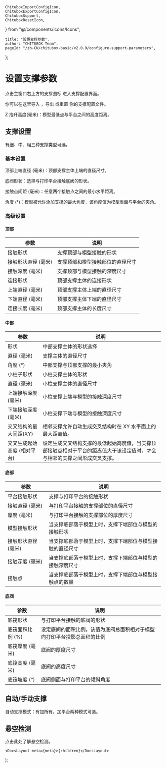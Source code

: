 	ChituboxImportConfigIcon,
	ChituboxExportConfigIcon,
	ChituboxSupport,
	ChituboxResetIcon,
} from "@/components/icons/Icons";

	title: "设置支撑参数",
	author: "CHITUBOX Team",
	pageId: "/zh-CN/chitubox-basic/v2.0.0/configure-support-parameters",
};

# 设置支撑参数

点击主窗口右上方的支撑图标 <ChituboxSupport />进入支撑配置界面。

你可以在这里导入 <ChituboxImportConfigIcon />，导出 <ChituboxExportConfigIcon /> 或重置 <ChituboxResetIcon /> 你的支撑配置文件。

Z 抬升高度(毫米)：模型最低点与平台之间的高度距离。

## 支撑设置

有细、中、粗三种支撑类型可选。

### 基本设置

顶部上端直径 (毫米)：顶部支撑主体上端的直径尺寸。

底阀形状：选择与打印平台接触底阀的形状。

接触点间距 (毫米)：任意两个接触点之间的最小水平距离。

角度 (°)：模型被允许添加支撑的最大角度，该角度值为模型表面与平台的夹角。

### 高级设置

#### 顶部

| 参数                | 说明                             |
| ------------------- | -------------------------------- |
| 接触形状            | 支撑顶部与模型接触的形状         |
| 接触形状直径 (毫米) | 支撑顶部和模型接触部位的直径尺寸 |
| 接触深度 (毫米)     | 支撑顶部与模型接触的深度尺寸     |
| 连接形状            | 顶部支撑主体的连接形状           |
| 上端直径 (毫米)     | 顶部支撑主体上端的直径尺寸       |
| 下端直径 (毫米)     | 顶部支撑主体下端的直径尺寸       |
| 连接长度 (毫米)     | 顶部支撑主体的长度尺寸           |

#### 中部

| 参数                        | 说明                                                                                                                       |
| --------------------------- | -------------------------------------------------------------------------------------------------------------------------- |
| 形状                        | 中部支撑主体的形状选择                                                                                                     |
| 直径 (毫米)                 | 支撑主体的直径尺寸                                                                                                         |
| 角度 (°)                    | 中部支撑与顶部支撑的最小夹角                                                                                               |
| 小柱子形状                  | 小柱支撑主体的形状                                                                                                         |
| 直径 (毫米)                 | 小柱支撑主体的直径尺寸                                                                                                     |
| 上端接触深度 (毫米)         | 小柱支撑上端与模型的接触深度尺寸                                                                                           |
| 下端接触深度 (毫米)         | 小柱支撑下端与模型的接触深度尺寸                                                                                           |
| 交叉结构的最大间距(XY)      | 相邻支撑允许自动生成交叉结构时在 XY 水平面上的最大距离值。                                                                 |
| 交叉生成起始高度 (相对平台) | 设定生成交叉结构支撑的最低起始高度值，当支撑顶部接触点相对于平台的距离值大于该设定值时，才会与相邻的支撑之间形成交叉支撑。 |

#### 底部

| 参数                | 说明                                                     |
| ------------------- | -------------------------------------------------------- |
| 平台接触形状        | 支撑与打印平台的接触形状                                 |
| 接触直径 (毫米)     | 与打印平台接触的支撑部位的直径尺寸                       |
| 厚度 (毫米)         | 与打印平台接触的支撑部位的厚度尺寸                       |
| 模型接触形状        | 当支撑底部落于模型上时，支撑下端部位与模型的接触形状     |
| 接触形状直径 (毫米) | 当支撑底部落于模型上时，支撑下端部位与模型接触的直径尺寸 |
| 接触深度 (毫米)     | 当支撑底部落于模型上时，支撑下端部位与模型的接触深度尺寸 |
| 接触点              | 当支撑底部落于模型上时，支撑下端部位与模型接触点的数量   |

#### 底阀

| 参数             | 说明                                                                     |
| ---------------- | ------------------------------------------------------------------------ |
| 底筏形状         | 与打印平台接触的底阀的形状                                               |
| 底筏面积比例 (%) | 设定底阀的面积比例，该值为底阀总面积相对于模型向打印平台投影总面积的比例 |
| 底筏厚度 (毫米)  | 底阀的厚度尺寸                                                           |
| 底筏高度 (毫米)  | 底阀的高度尺寸                                                           |
| 底筏坡度 (°)     | 底阀侧面与打印平台的倾斜角度                                             |

## 自动/手动支撑

自动支撑模式：有加所有，加平台两种模式可选。

## 悬空检测

点击<NextLink href="/zh-CN/docs/chitubox-basic/latest/sections/risk-detection#悬空检测">此处</NextLink>了解悬空检测。

	<DocsLayout meta={meta}>{children}</DocsLayout>
);
